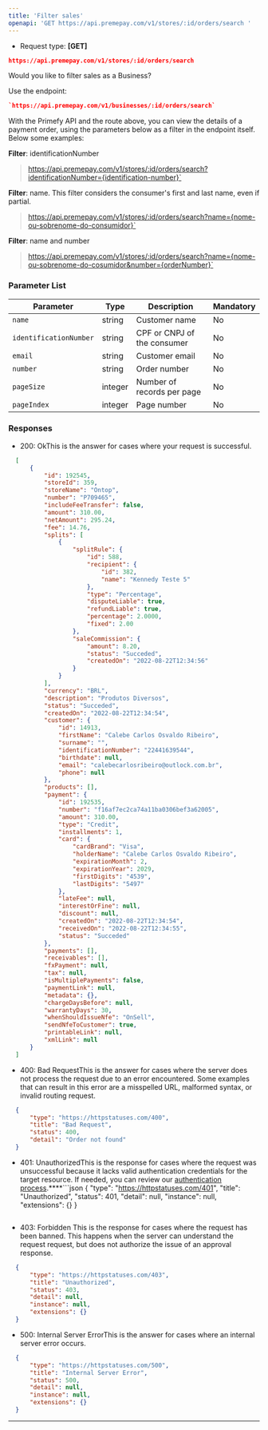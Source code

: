 ```yaml
---
title: 'Filter sales'
openapi: 'GET https://api.premepay.com/v1/stores/:id/orders/search '
---
```


* Request type: **\[GET]**

```json
https://api.premepay.com/v1/stores/:id/orders/search
```

Would you like to filter sales as a Business?

Use the endpoint:

```json
`https://api.premepay.com/v1/businesses/:id/orders/search`
```

With the Primefy API and the route above, you can view the details of a payment order, using the parameters below as a filter in the endpoint itself. Below some examples:

**Filter**: identificationNumber

>https://api.premepay.com/v1/stores/:id/orders/search?identificationNumber={identification-number}`

**Filter**: name. This filter considers the consumer's first and last name, even if partial.

>https://api.premepay.com/v1/stores/:id/orders/search?name={nome-ou-sobrenome-do-consumidor}`

**Filter**: name and number

>https://api.premepay.com/v1/stores/:id/orders/search?name={nome-ou-sobrenome-do-cosumidor&number={orderNumber}`

### Parameter List

| Parameter              | Type    | Description                 | Mandatory |
| ---------------------- | ------- | --------------------------- | --------- |
| `name`                 | string  | Customer name               | No        |
| `identificationNumber` | string  | CPF or CNPJ of the consumer | No        |
| `email`                | string  | Customer email              | No        |
| `number`               | string  | Order number                | No        |
| `pageSize`             | integer | Number of records per page  | No        |
| `pageIndex`            | integer | Page number                 | No        |

### **Responses**

* 200: OkThis is the answer for cases where your request is successful.

```json
  [
      {
          "id": 192545,
          "storeId": 359,
          "storeName": "Ontop",
          "number": "P709465",
          "includeFeeTransfer": false,
          "amount": 310.00,
          "netAmount": 295.24,
          "fee": 14.76,
          "splits": [
              {
                  "splitRule": {
                      "id": 588,
                      "recipient": {
                          "id": 382,
                          "name": "Kennedy Teste 5"
                      },
                      "type": "Percentage",
                      "disputeLiable": true,
                      "refundLiable": true,
                      "percentage": 2.0000,
                      "fixed": 2.00
                  },
                  "saleCommission": {
                      "amount": 8.20,
                      "status": "Succeded",
                      "createdOn": "2022-08-22T12:34:56"
                  }
              }
          ],
          "currency": "BRL",
          "description": "Produtos Diversos",
          "status": "Succeded",
          "createdOn": "2022-08-22T12:34:54",
          "customer": {
              "id": 14913,
              "firstName": "Calebe Carlos Osvaldo Ribeiro",
              "surname": "",
              "identificationNumber": "22441639544",
              "birthdate": null,
              "email": "calebecarlosribeiro@outlock.com.br",
              "phone": null
          },
          "products": [],
          "payment": {
              "id": 192535,
              "number": "f16af7ec2ca74a11ba0306bef3a62005",
              "amount": 310.00,
              "type": "Credit",
              "installments": 1,
              "card": {
                  "cardBrand": "Visa",
                  "holderName": "Calebe Carlos Osvaldo Ribeiro",
                  "expirationMonth": 2,
                  "expirationYear": 2029,
                  "firstDigits": "4539",
                  "lastDigits": "5497"
              },
              "lateFee": null,
              "interestOrFine": null,
              "discount": null,
              "createdOn": "2022-08-22T12:34:54",
              "receivedOn": "2022-08-22T12:34:55",
              "status": "Succeded"
          },
          "payments": [],
          "receivables": [],
          "fxPayment": null,
          "tax": null,
          "isMultiplePayments": false,
          "paymentLink": null,
          "metadata": {},
          "chargeDaysBefore": null,
          "warrantyDays": 30,
          "whenShouldIssueNfe": "OnSell",
          "sendNfeToCustomer": true,
          "printableLink": null,
          "xmlLink": null
      }
  ]
```

* 400: Bad RequestThis is the answer for cases where the server does not process the request due to an error encountered. Some examples that can result in this error are a misspelled URL, malformed syntax, or invalid routing request.

```json
  {
      "type": "https://httpstatuses.com/400",
      "title": "Bad Request",
      "status": 400,
      "detail": "Order not found"
  }
```

* 401: UnauthorizedThis is the response for cases where the request was unsuccessful because it lacks valid authentication credentials for the target resource.
  If needed, you can review our [authentication process](https://www.notion.so/Authentication-c941a0cb8e2647b187d87fcf8a314b37?pvs=21).\*\*\*\*```json
  {
      "type": "https://httpstatuses.com/401",
      "title": "Unauthorized",
      "status": 401,
      "detail": null,
      "instance": null,
      "extensions": {}
  }
  ```

* 403: Forbidden
  This is the response for cases where the request has been banned. This happens when the server can understand the request request, but does not authorize the issue of an approval response.

```json
  {
      "type": "https://httpstatuses.com/403",
      "title": "Unauthorized",
      "status": 403,
      "detail": null,
      "instance": null,
      "extensions": {}
  }
```

* 500: Internal Server ErrorThis is the answer for cases where an internal server error occurs.

```json
  {
      "type": "https://httpstatuses.com/500",
      "title": "Internal Server Error",
      "status": 500,
      "detail": null,
      "instance": null,
      "extensions": {}
  }
```

***